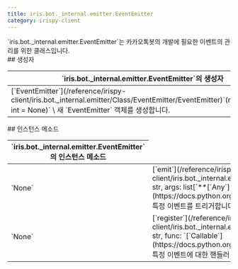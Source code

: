 ```yaml
---
title: iris.bot._internal.emitter.EventEmitter
category: irispy-client
---
```


<Section>
  `iris.bot._internal.emitter.EventEmitter`는 카카오톡봇의 개발에 필요한 이벤트의 관리를 위한 클래스입니다.
</Section>
<Section>
  ## 생성자

  <Table>
    <Thead>
      <Tr>
        <Th>`iris.bot._internal.emitter.EventEmitter`의 생성자</Th>
      </Tr>
    </Thead>
    <Tbody>
      <Tr>
        <Td>
          [`EventEmitter`](/reference/irispy-client/iris.bot._internal.emitter/Class/EventEmitter/EventEmitter)`(max_workers: int = None)` \
          새 `EventEmitter` 객체를 생성합니다.
        </Td>
      </Tr>
    </Tbody>
  </Table>
</Section>
<Section>
  ## 인스턴스 메소드

  <Table>
    <Thead>
      <Tr>
        <Th colSpan={2}>`iris.bot._internal.emitter.EventEmitter`의 인스턴스 메소드</Th>
      </Tr>
    </Thead>
    <Tbody>
      <Tr>
        <Td><span>`None`</span></Td>
        <Td>
          [`emit`](/reference/irispy-client/iris.bot._internal.emitter/Class/EventEmitter/emit)`(name: str, args: list[`**[`Any`](https://docs.python.org/3/library/typing.html#typing.Any)**`])` \
          특정 이벤트를 트리거합니다.
        </Td>
      </Tr>
      <Tr>
        <Td><span>`None`</span></Td>
        <Td>
          [`register`](/reference/irispy-client/iris.bot._internal.emitter/Class/EventEmitter/register)`(name: str, func: `[`Callable`](https://docs.python.org/3/library/typing.html#typing.Callable)`)` \
          특정 이벤트에 대한 핸들러 함수를 등록합니다.
        </Td>
      </Tr>
    </Tbody>
  </Table>
</Section>